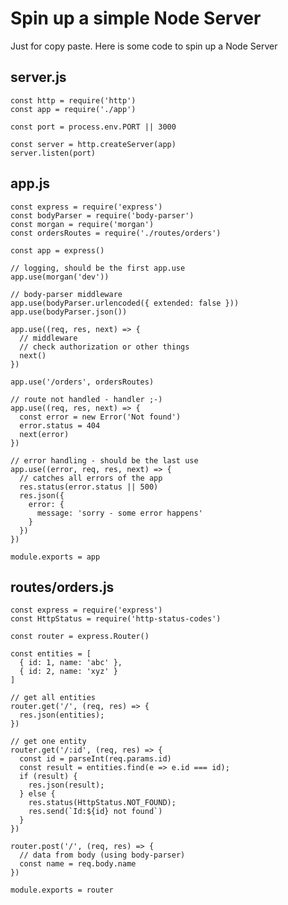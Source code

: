 
<Layout>

# Spin up a simple Node Server

Just for copy paste. Here is some code to spin up a Node Server

## server.js

```
const http = require('http')
const app = require('./app')

const port = process.env.PORT || 3000

const server = http.createServer(app)
server.listen(port)
```

## app.js

```
const express = require('express')
const bodyParser = require('body-parser')
const morgan = require('morgan')
const ordersRoutes = require('./routes/orders')

const app = express()

// logging, should be the first app.use
app.use(morgan('dev'))

// body-parser middleware
app.use(bodyParser.urlencoded({ extended: false }))
app.use(bodyParser.json())

app.use((req, res, next) => {
  // middleware
  // check authorization or other things
  next()
})

app.use('/orders', ordersRoutes)

// route not handled - handler ;-)
app.use((req, res, next) => {
  const error = new Error('Not found')
  error.status = 404
  next(error)
})

// error handling - should be the last use
app.use((error, req, res, next) => {
  // catches all errors of the app
  res.status(error.status || 500)
  res.json({
    error: {
      message: 'sorry - some error happens'
    }
  })
})

module.exports = app
```

## routes/orders.js

```
const express = require('express')
const HttpStatus = require('http-status-codes')

const router = express.Router()

const entities = [
  { id: 1, name: 'abc' },
  { id: 2, name: 'xyz' }
]

// get all entities
router.get('/', (req, res) => {
  res.json(entities);
})

// get one entity
router.get('/:id', (req, res) => {
  const id = parseInt(req.params.id)
  const result = entities.find(e => e.id === id);
  if (result) {
    res.json(result);
  } else {
    res.status(HttpStatus.NOT_FOUND);
    res.send(`Id:${id} not found`)
  }
})

router.post('/', (req, res) => {
  // data from body (using body-parser)
  const name = req.body.name
})

module.exports = router
```

</Layout>

